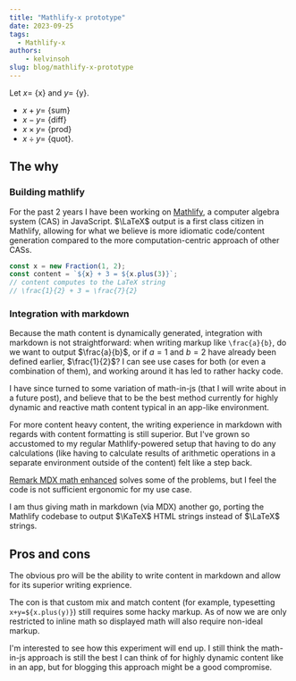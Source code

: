 ```yaml
---
title: "Mathlify-x prototype"
date: 2023-09-25
tags:
  - Mathlify-x
authors: 
	- kelvinsoh
slug: blog/mathlify-x-prototype
---
```



Let $x=$ {x} and $y=$ {y}.

- $x+y=$ {sum}
- $x-y=$ {diff}
- $x\times y=$ {prod}
- $x\div y=$ {quot}.

## The why

### Building mathlify

For the past 2 years I have been working on [Mathlify](https://www.npmjs.com/package/mathlify),
a computer algebra system (CAS) in JavaScript. $\LaTeX$ output
is a first class citizen in Mathlify, allowing for what we believe
is more idiomatic code/content generation
compared to the more computation-centric approach of other CASs.

```js
const x = new Fraction(1, 2);
const content = `${x} + 3 = ${x.plus(3)}`;
// content computes to the LaTeX string
// \frac{1}{2} + 3 = \frac{7}{2}
```

### Integration with markdown

Because the math content is dynamically generated, integration with
markdown is not straightforward: when writing markup like
`\frac{a}{b}`, do we want to output $\frac{a}{b}$, or if
$a=1$ and $b=2$ have already been defined earlier, $\frac{1}{2}$?
I can see use cases for both (or even a combination of them), and working
around it has led to rather hacky code.

I have since turned to some variation of math-in-js (that I will write about in a future post),
and believe that to be the best method currently for highly dynamic and reactive math content
typical in an app-like environment.

For more content heavy content, the writing experience in markdown with regards
with content formatting is still superior. But I've grown so accustomed to my regular
Mathlify-powered setup that having to do any calculations (like
having to calculate results of arithmetic operations in a separate environment outside of the content)
felt like a step back.

[Remark MDX math enhanced](https://github.com/goodproblems/remark-mdx-math-enhanced) solves some of the
problems, but I feel the code is not sufficient ergonomic for my use case.

I am thus giving math in markdown (via MDX) another go, porting the Mathlify codebase to
output $\KaTeX$ HTML strings instead of $\LaTeX$ strings.

## Pros and cons

The obvious pro will be the ability to write content in markdown and allow for its
superior writing exprience.

The con is that custom mix and match content (for example, typesetting `x+y=${x.plus(y)}`)
still requires some hacky markup. As of now we are only restricted to inline math so
displayed math will also require non-ideal markup.

I'm interested to see how this experiment will end up. I still think the math-in-js approach
is still the best I can think of for highly dynamic content like in an app, but for blogging
this approach might be a good compromise.
